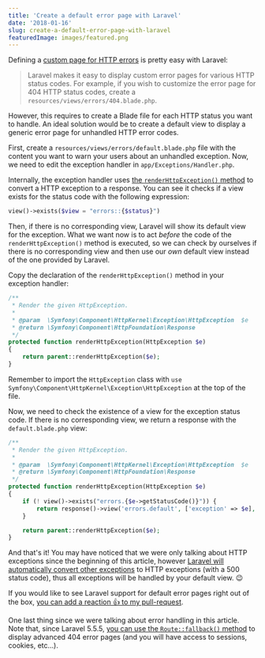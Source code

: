 ```yaml
---
title: 'Create a default error page with Laravel'
date: '2018-01-16'
slug: create-a-default-error-page-with-laravel
featuredImage: images/featured.png
---
```


Defining a [custom page for HTTP errors](https://laravel.com/docs/5.5/errors#custom-http-error-pages) is pretty easy with Laravel:

>Laravel makes it easy to display custom error pages for various HTTP status codes. For example, if you wish to customize the error page for 404 HTTP status codes, create a `resources/views/errors/404.blade.php`.

However, this requires to create a Blade file for each HTTP status you want to handle. An ideal solution would be to create a default view to display a generic error page for unhandled HTTP error codes.

First, create a `resources/views/errors/default.blade.php` file with the content you want to warn your users about an unhandled exception. Now, we need to edit the exception handler in `app/Exceptions/Handler.php`.

Internally, the exception handler uses [the `renderHttpException()` method](https://github.com/laravel/framework/blob/ff11fd7205431e31837538cc86c8e4dd4917bddb/src/Illuminate/Foundation/Exceptions/Handler.php#L386-L407) to convert a HTTP exception to a response. You can see it checks if a view exists for the status code with the following expression:

```php
view()->exists($view = "errors::{$status}")
```

Then, if there is no corresponding view, Laravel will show its default view for the exception. What we want now is to act _before_ the code of the `renderHttpException()` method is executed, so we can check by ourselves if there is no corresponding view and then use our _own_ default view instead of the one provided by Laravel.

Copy the declaration of the `renderHttpException()` method in your exception handler:

```php
/**
 * Render the given HttpException.
 *
 * @param  \Symfony\Component\HttpKernel\Exception\HttpException  $e
 * @return \Symfony\Component\HttpFoundation\Response
 */
protected function renderHttpException(HttpException $e)
{
    return parent::renderHttpException($e);
}
```

Remember to import the `HttpException` class with `use Symfony\Component\HttpKernel\Exception\HttpException` at the top of the file.

Now, we need to check the existence of a view for the exception status code. If there is no corresponding view, we return a response with the `default.blade.php` view:

```php
/**
 * Render the given HttpException.
 *
 * @param  \Symfony\Component\HttpKernel\Exception\HttpException  $e
 * @return \Symfony\Component\HttpFoundation\Response
 */
protected function renderHttpException(HttpException $e)
{
    if (! view()->exists("errors.{$e->getStatusCode()}")) {
        return response()->view('errors.default', ['exception' => $e], 500, $e->getHeaders());
    }

    return parent::renderHttpException($e);
}
```

And that's it! You may have noticed that we were only talking about HTTP exceptions since the beginning of this article, however [Laravel will automatically convert other exceptions](https://github.com/laravel/framework/blob/ff11fd7205431e31837538cc86c8e4dd4917bddb/src/Illuminate/Foundation/Exceptions/Handler.php#L290-L292) to HTTP exceptions (with a 500 status code), thus all exceptions will be handled by your default view. 😉

If you would like to see Laravel support for default error pages right out of the box, [you can add a reaction 👍 to my pull-request](https://github.com/laravel/framework/pull/22820).

One last thing since we were talking about error handling in this article. Note that, since Laravel 5.5.5, [you can use the `Route::fallback()` method](https://twitter.com/themsaid/status/910135205989625856) to display advanced 404 error pages (and you will have access to sessions, cookies, etc…).
